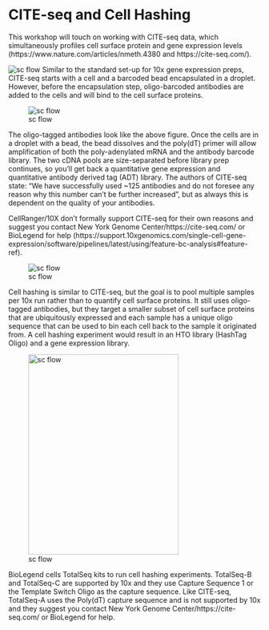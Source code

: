 # CITE-seq and Cell Hashing
This workshop will touch on working with CITE-seq data, which simultaneously profiles cell surface protein and gene expression levels (https://www.nature.com/articles/nmeth.4380 and https://cite-seq.com/). 

![sc flow](src/citeseq_flow.png)
Similar to the standard set-up for 10x gene expression preps, CITE-seq starts with a cell and a barcoded bead encapsulated in a droplet. However, before the encapsulation step, oligo-barcoded antibodies are added to the cells and will bind to the cell surface proteins. 
   
![sc flow](src/citeseq_str.png)

The oligo-tagged antibodies look like the above figure. Once the cells are in a droplet with a bead, the bead dissolves and the poly(dT) primer will allow amplification of both the poly-adenylated mRNA and the antibody barcode library. The two cDNA pools are size-separated before library prep continues, so you'll get back a quantitative gene expression and quantitative antibody derived tag (ADT) library. The authors of CITE-seq state: "We have successfully used ~125 antibodies and do not foresee any reason why this number can’t be further increased", but as always this is dependent on the quality of your antibodies.    

CellRanger/10X don't formally support CITE-seq for their own reasons and suggest you contact New York Genome Center/https://cite-seq.com/ or BioLegend for help (https://support.10xgenomics.com/single-cell-gene-expression/software/pipelines/latest/using/feature-bc-analysis#feature-ref).

![sc flow](src/cellhashing.png)

Cell hashing is similar to CITE-seq, but the goal is to pool multiple samples per 10x run rather than to quantify cell surface proteins. It still uses oligo-tagged antibodies, but they target a smaller subset of cell surface proteins that are ubiquitously expressed and each sample has a unique oligo sequence that can be used to bin each cell back to the sample it originated from. A cell hashing experiment would result in an HTO library (HashTag Oligo) and a gene expression library.

![sc flow](src/totalseq.png){height=400px width=300px} 

BioLegend cells TotalSeq kits to run cell hashing experiments. TotalSeq-B and TotalSeq-C are supported by 10x and they use Capture Sequence 1 or the Template Switch Oligo as the capture sequence. Like CITE-seq, TotalSeq-A uses the Poly(dT) capture sequence and is not supported by 10x and they suggest you contact New York Genome Center/https://cite-seq.com/ or BioLegend for help.
